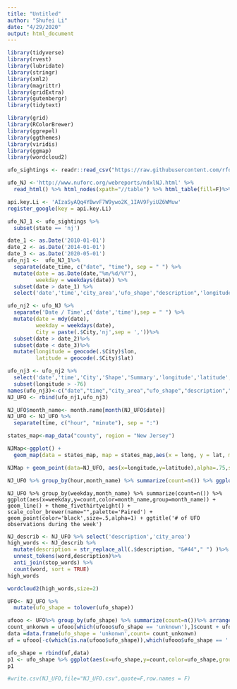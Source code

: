 ```yaml
---
title: "Untitled"
author: "Shufei Li"
date: "4/29/2020"
output: html_document
---
```


```r
library(tidyverse)
library(rvest)
library(lubridate)
library(stringr)
library(xml2)
library(magrittr)
library(gridExtra)
library(gutenbergr)
library(tidytext)

library(grid)
library(RColorBrewer)
library(ggrepel)
library(ggthemes)
library(viridis)
library(ggmap)
library(wordcloud2)
```

```r
ufo_sightings <- readr::read_csv("https://raw.githubusercontent.com/rfordatascience/tidytuesday/master/data/2019/2019-06-25/ufo_sightings.csv")

ufo_NJ <-'http://www.nuforc.org/webreports/ndxlNJ.html' %>%
  read_html() %>% html_nodes(xpath="//table") %>% html_table(fill=F)%>%.[[1]]
```

```r
api.key.Li <- 'AIzaSyAQq4YBwvF7W9ywo2K_1IAV9FyiUZ6WMuw'
register_google(key = api.key.Li)
```

```r
ufo_NJ_1 <- ufo_sightings %>%
  subset(state == 'nj')

date_1 <- as.Date('2010-01-01')
date_2 <- as.Date('2014-01-01')
date_3 <- as.Date('2020-05-01')
ufo_nj1 <-  ufo_NJ_1%>% 
  separate(date_time, c("date", "time"), sep = " ") %>%
  mutate(date = as.Date(date,"%m/%d/%Y"),
         weekday = weekdays(date)) %>%
  subset(date > date_1) %>%
  select('date','time','city_area','ufo_shape',"description",'longitude',"latitude",'weekday')

ufo_nj2 <- ufo_NJ %>%
  separate('Date / Time',c('date','time'),sep = " ") %>%
  mutate(date = mdy(date),
         weekday = weekdays(date),
         City = paste(.$City,'nj',sep = ','))%>%
  subset(date > date_2)%>%
  subset(date < date_3)%>%
  mutate(longitude = geocode(.$City)$lon,
         latitude = geocode(.$City)$lat)
```

```r
ufo_nj3 <- ufo_nj2 %>%
  select('date','time','City','Shape','Summary','longitude','latitude','weekday')%>%
  subset(longitude > -76)
names(ufo_nj3)<-c("date","time","city_area","ufo_shape","description","longitude","latitude","weekday")
NJ_UFO <- rbind(ufo_nj1,ufo_nj3)

NJ_UFO$month_name<- month.name[month(NJ_UFO$date)]
NJ_UFO <- NJ_UFO %>%
  separate(time, c("hour", "minute"), sep = ":") 
```


```r
states_map<-map_data("county", region = "New Jersey")

NJMap<-ggplot() + 
  geom_map(data = states_map, map = states_map,aes(x = long, y = lat, map_id = region, group = group),fill = "white", color = "blue", size = 0.1) + theme_fivethirtyeight()

NJMap + geom_point(data=NJ_UFO, aes(x=longitude,y=latitude),alpha=.75,size=.5)+ggtitle('Location of UFO sightings in the NJ')
```


```r
NJ_UFO %>% group_by(hour,month_name) %>% summarize(count=n()) %>% ggplot(aes(x=factor(hour),y=count,color=month_name,group=month_name)) + geom_line() + theme_fivethirtyeight() + scale_color_manual(name="",values=brewer.pal(12,'Paired')) + geom_point(color='black',size=.5,alpha=1) + ggtitle('# of UFO observations during the day')
```
```UFO
NJ_UFO %>% group_by(weekday,month_name) %>% summarize(count=n()) %>% ggplot(aes(x=weekday,y=count,color=month_name,group=month_name)) + geom_line() + theme_fivethirtyeight() + scale_color_brewer(name="",palette='Paired') + geom_point(color='black',size=.5,alpha=1) + ggtitle('# of UFO observations during the week')
```

```r
NJ_describ <- NJ_UFO %>% select('description','city_area')
high_words <- NJ_describ %>%
  mutate(description = str_replace_all(.$description, "&#44"," ") )%>%
  unnest_tokens(word,description)%>%
  anti_join(stop_words) %>%
  count(word, sort = TRUE)
high_words
```
```r
wordcloud2(high_words,size=2)
```
```r
UFO<- NJ_UFO %>%
  mutate(ufo_shape = tolower(ufo_shape))

ufooo <- UFO%>% group_by(ufo_shape) %>% summarize(count=n())%>% arrange(count)
count_unkonwn = ufooo[which(ufooo$ufo_shape == 'unknown'),]$count + ufooo[which(ufooo$ufo_shape == 'other'),]$count + ufooo[which(ufooo$ufo_shape == ''),]$count+ufooo[which(is.na(ufooo$ufo_shape)),]$count
data =data.frame(ufo_shape = 'unkonwn',count= count_unkonwn)
uf = ufooo[-c(which(is.na(ufooo$ufo_shape)),which(ufooo$ufo_shape == ''),which(ufooo$ufo_shape == 'other'),which(ufooo$ufo_shape == 'unknown')), ]

ufo_shape = rbind(uf,data)
p1 <- ufo_shape %>% ggplot(aes(x=ufo_shape,y=count,color=ufo_shape,group=ufo_shape)) + geom_bar(stat="identity",fill="white") +coord_flip() + ggtitle('# of UFO Shapes in the NJ')
p1
```


```r
#write.csv(NJ_UFO,file="NJ_UFO.csv",quote=F,row.names = F)
```


